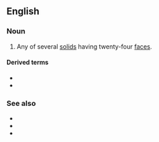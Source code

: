==English==

===Noun===
{{en-noun|s|icositetrahedra}}

# {{lb|en|mathematics}} Any of several [[solid]]s having twenty-four [[face]]s.

====Derived terms====
* {{l|en|deltoidal icositetrahedron}}
* {{l|en|pentagonal icositetrahedron}}

===See also===
* {{l|en|trapezohedron}}
* {{l|en|small triakis octahedron}}
* {{l|en|tetrakis hexahedron}}